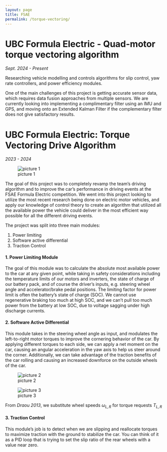```yaml
---
layout: page
title: FSAE
permalink: /torque-vectoring/
---
```


# UBC Formula Electric - Quad-motor torque vectoring algorithm 
*Sept. 2024 - Present* 

Researching vehicle modelling and controls algorithms for slip control, yaw rate controllers, and power efficiency modules.

One of the main challenges of this project is getting accurate sensor data, which requires data fusion approaches from multiple sensors. We are currently looking into implementing a complimentary filter using an IMU and GPS, and moving onto an Extended Kalman Filter if the complementary filter does not give satisfactory results. 


# UBC Formula Electric: Torque Vectoring Drive Algorithm 
*2023 - 2024* 


![picture 1](media/c22f49f8fb6b99d68cafc8f31db64a142c95411c8fe8ccecd3ccf0c5e1ef9d88.png)  

The goal of this project was to completely revamp the team's driving algorithm and to improve the car's performance 
in driving events at the FSAE Formula Electric competition. We went into this project looking to utilize the most recent research being done on
electric motor vehicles, and apply our knowledge of control theory to create an algorithm that utilized all the available power the vehicle could deliver in the most efficient way possible for all the different driving events. 

The project was split into three main modules: 

1. Power limiting 
2. Software active differential 
3. Traction Control

####  1. Power Limiting Module

The goal of this module was to calculate the absolute most available power to the car at any given point, while taking in safety considerations including the temperature limits of our motors and inverters, the state of charge of our battery pack, and of course the driver's inputs, e.g. steering wheel angle and accelerator/brake pedal positions. The limiting factor for power limit is often the battery's state of charge (SOC). We cannot use regenerative braking too much at high SOC, and we can't pull too much power from the battery at low SOC, due to voltage sagging under high discharge currents.

#### 2. Software Active Differential 

This module takes in the steering wheel angle as input, and modulates the left-to-right motor torques to improve the cornering behavior of the car. By applying different torques to each side, we can apply a net moment on the car, causing an angular acceleration in the yaw axis to help us steer around the corner. Additionally, we can take advantage of the traction benefits of the car rolling and causing an increased downforce on the outside wheels of the car.

![picture 2](media/5c7c8663969ffe99bddc1840975ae27b93877c60bee5531a2cc3db1bc2c2a256.png)  

![picture 3](media/576b8e67f3ea7d8eb861f3be09261e5d90aed0cc396bea8e645b7927df15369c.png)  

From *Draou 2013*, we substitute wheel speeds $\omega_{L,R}$ for torque requests $T_{L,R}$ 

#### 3. Traction Control 

This module's job is to detect when we are slipping and reallocate torques to maximize traction with the ground to stabilize the car. You can think of it as a PID loop that is trying to set the slip ratio of the rear wheels with a value near zero. 

